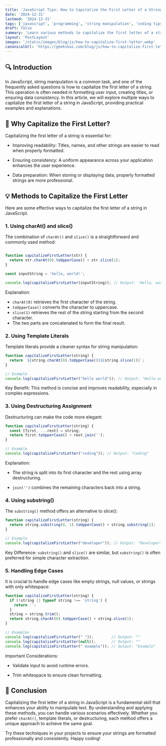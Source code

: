 ```yaml
---
title: 'JavaScript Tips: How to Capitalize the First Letter of a String'
date: '2024-12-31'
lastmod: '2024-12-31'
tags: ['javascript', 'programming', 'string manipulation', 'coding tips']
draft: false
summary: 'Learn various methods to capitalize the first letter of a string in JavaScript with practical examples.'
layout: 'PostLayout'
images: '/static/images/blog/js/how-to-capitalize-first-letter.webp'
canonicalUrl: 'https://geekskai.com/blog/js/how-to-capitalize-first-letter/'
---
```


## 🔍 Introduction

In JavaScript, string manipulation is a common task, and one of the frequently asked questions is how to capitalize the first letter of a string. This operation is often needed in formatting user input, creating titles, or ensuring data consistency. In this article, we will explore multiple ways to capitalize the first letter of a string in JavaScript, providing practical examples and explanations.

## 🌟 Why Capitalize the First Letter?

Capitalizing the first letter of a string is essential for:

- Improving readability: Titles, names, and other strings are easier to read when properly formatted.

- Ensuring consistency: A uniform appearance across your application enhances the user experience.

- Data preparation: When storing or displaying data, properly formatted strings are more professional.

## 💡 Methods to Capitalize the First Letter

Here are some effective ways to capitalize the first letter of a string in JavaScript.


### 1. Using charAt() and slice()

The combination of `charAt()` and `slice()` is a straightforward and commonly used method:


```javascript

function capitalizeFirstLetter(str) {
  return str.charAt(0).toUpperCase() + str.slice(1);
}

const inputString = 'hello, world!';

console.log(capitalizeFirstLetter(inputString)); // Output: 'Hello, world!'

```

Explanation:

- `charAt(0)` retrieves the first character of the string.
- `toUpperCase()` converts the character to uppercase.
- `slice(1)` retrieves the rest of the string starting from the second character.
- The two parts are concatenated to form the final result.

### 2. Using Template Literals

Template literals provide a cleaner syntax for string manipulation:

```javascript
function capitalizeFirstLetter(string) {
  return `${string.charAt(0).toUpperCase()}${string.slice(1)}`;
}

// Example
console.log(capitalizeFirstLetter("hello world")); // Output: "Hello world"

```


Key Benefit: This method is concise and improves readability, especially in complex expressions.


### 3. Using Destructuring Assignment

Destructuring can make the code more elegant:

``` javascript
function capitalizeFirstLetter(string) {
  const [first, ...rest] = string;
  return first.toUpperCase() + rest.join('');
}

// Example
console.log(capitalizeFirstLetter("coding")); // Output: "Coding"
```
Explanation:

- The string is split into its first character and the rest using array destructuring.

- `join('')` combines the remaining characters back into a string.

### 4. Using substring()

The `substring()` method offers an alternative to slice():

```javascript
function capitalizeFirstLetter(string) {
  return string.substring(0, 1).toUpperCase() + string.substring(1);
}

// Example
console.log(capitalizeFirstLetter("developer")); // Output: "Developer"
```

Key Difference: `substring()` and `slice()` are similar, but `substring()` is often preferred for simple character extraction.


### 5. Handling Edge Cases

It is crucial to handle edge cases like empty strings, null values, or strings with only whitespace:

```javascript
function capitalizeFirstLetter(string) {
  if (!string || typeof string !== 'string') {
    return '';
  }
  string = string.trim();
  return string.charAt(0).toUpperCase() + string.slice(1);
}

// Examples
console.log(capitalizeFirstLetter(" "));        // Output: ""
console.log(capitalizeFirstLetter(null));       // Output: ""
console.log(capitalizeFirstLetter(" example")); // Output: "Example"

```

Important Considerations:

- Validate input to avoid runtime errors.

- Trim whitespace to ensure clean formatting.

## 🚀 Conclusion

Capitalizing the first letter of a string in JavaScript is a fundamental skill that enhances your ability to manipulate text. By understanding and applying these methods, you can handle various scenarios effectively. Whether you prefer `charAt()`, template literals, or destructuring, each method offers a unique approach to achieve the same goal.

Try these techniques in your projects to ensure your strings are formatted professionally and consistently. Happy coding!

